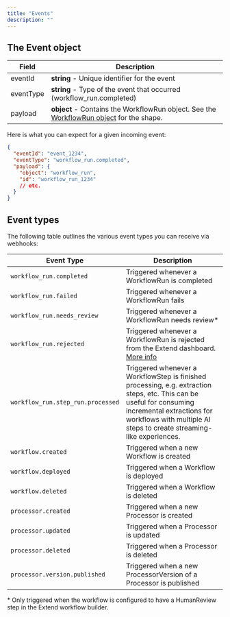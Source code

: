 ```yaml
---
title: "Events"
description: ""
---
```


## The Event object
| Field     | Description                                                                                                                                                     |
| --------- | --------------------------------------------------------------------------------------------------------------------------------------------------------------- |
| eventId   | **string** - Unique identifier for the event                                                                                                                    |
| eventType | **string** - Type of the event that occurred (workflow_run.completed)                                                                                           |
| payload   | **object** - Contains the WorkflowRun object. See the [WorkflowRun object](/api-reference/objects/workflow_run) for the shape.                       |

Here is what you can expect for a given incoming event:

```json Example Event
{
  "eventId": "event_1234",
  "eventType": "workflow_run.completed",
  "payload": {
    "object": "workflow_run",
    "id": "workflow_run_1234"
    // etc.
  }
}
```

## Event types

The following table outlines the various event types you can receive via webhooks:

| Event Type                      | Description                                     |
| ------------------------------- | ----------------------------------------------- |
| `workflow_run.completed`          | Triggered whenever a WorkflowRun is completed   |
| `workflow_run.failed`             | Triggered whenever a WorkflowRun fails          |
| `workflow_run.needs_review`       | Triggered whenever a WorkflowRun needs review\* |
| `workflow_run.rejected`           | Triggered whenever a WorkflowRun is rejected from the Extend dashboard. [More info](/product-reference/reviewing_workflow_run#rejecting-a-workflow-run)    |
| `workflow_run.step_run.processed` | Triggered whenever a WorkflowStep is finished processing, e.g. extraction steps, etc. This can be useful for consuming incremental extractions for workflows with multiple AI steps to create streaming-like experiences.       |
| `workflow.created`                | Triggered when a new Workflow is created        |
| `workflow.deployed`               | Triggered when a Workflow is deployed           |
| `workflow.deleted`                | Triggered when a Workflow is deleted            |
| `processor.created`               | Triggered when a new Processor is created       |
| `processor.updated`               | Triggered when a Processor is updated           |
| `processor.deleted`               | Triggered when a Processor is deleted           |
| `processor.version.published`     | Triggered when a new ProcessorVersion of a Processor is published |


\* Only triggered when the workflow is configured to have a HumanReview step in the Extend workflow builder.